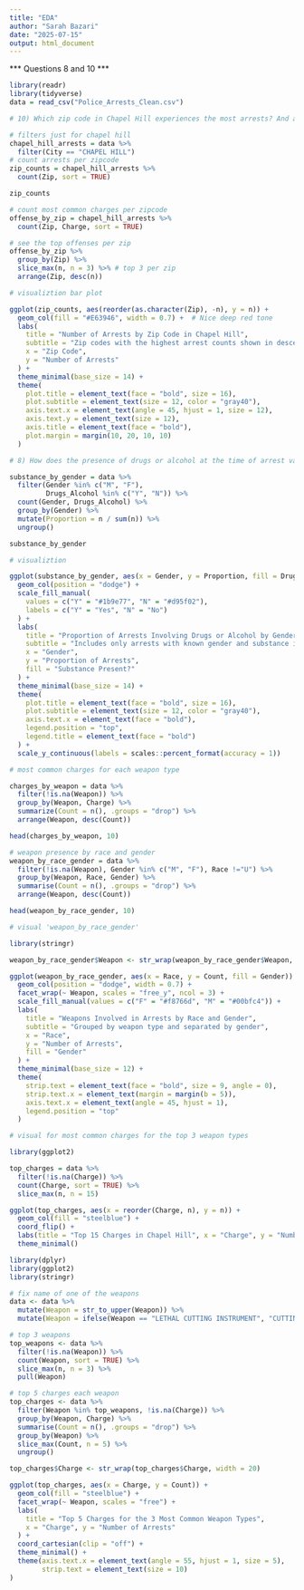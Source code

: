 ```yaml
---
title: "EDA"
author: "Sarah Bazari"
date: "2025-07-15"
output: html_document
---
```


*** Questions 8 and 10 ***

```r
library(readr)
library(tidyverse)
data = read_csv("Police_Arrests_Clean.csv")
```

```r
# 10) Which zip code in Chapel Hill experiences the most arrests? And accordingly, what classifications of offenses are most common to each zip code?

# filters just for chapel hill
chapel_hill_arrests = data %>%
  filter(City == "CHAPEL HILL")
# count arrests per zipcode
zip_counts = chapel_hill_arrests %>%
  count(Zip, sort = TRUE)

zip_counts
```

```r
# count most common charges per zipcode
offense_by_zip = chapel_hill_arrests %>%
  count(Zip, Charge, sort = TRUE)

# see the top offenses per zip
offense_by_zip %>%
  group_by(Zip) %>%
  slice_max(n, n = 3) %>% # top 3 per zip
  arrange(Zip, desc(n))
```
```r
# visualiztion bar plot

ggplot(zip_counts, aes(reorder(as.character(Zip), -n), y = n)) +
  geom_col(fill = "#E63946", width = 0.7) +  # Nice deep red tone
  labs(
    title = "Number of Arrests by Zip Code in Chapel Hill",
    subtitle = "Zip codes with the highest arrest counts shown in descending order",
    x = "Zip Code",
    y = "Number of Arrests"
  ) +
  theme_minimal(base_size = 14) +
  theme(
    plot.title = element_text(face = "bold", size = 16),
    plot.subtitle = element_text(size = 12, color = "gray40"),
    axis.text.x = element_text(angle = 45, hjust = 1, size = 12),
    axis.text.y = element_text(size = 12),
    axis.title = element_text(face = "bold"),
    plot.margin = margin(10, 20, 10, 10)
  )
```

```r
# 8) How does the presence of drugs or alcohol at the time of arrest vary by gender, and which gender shows a higher proportion of substance-involved arrests?

substance_by_gender = data %>%
  filter(Gender %in% c("M", "F"),
         Drugs_Alcohol %in% c("Y", "N")) %>%
  count(Gender, Drugs_Alcohol) %>%
  group_by(Gender) %>%
  mutate(Proportion = n / sum(n)) %>%
  ungroup()

substance_by_gender
```

```r
# visualiztion 

ggplot(substance_by_gender, aes(x = Gender, y = Proportion, fill = Drugs_Alcohol)) +
  geom_col(position = "dodge") +
  scale_fill_manual(
    values = c("Y" = "#1b9e77", "N" = "#d95f02"),
    labels = c("Y" = "Yes", "N" = "No")
  ) +
  labs(
    title = "Proportion of Arrests Involving Drugs or Alcohol by Gender",
    subtitle = "Includes only arrests with known gender and substance info",
    x = "Gender",
    y = "Proportion of Arrests",
    fill = "Substance Present?"
  ) +
  theme_minimal(base_size = 14) +
  theme(
    plot.title = element_text(face = "bold", size = 16),
    plot.subtitle = element_text(size = 12, color = "gray40"),
    axis.text.x = element_text(face = "bold"),
    legend.position = "top",
    legend.title = element_text(face = "bold")
  ) +
  scale_y_continuous(labels = scales::percent_format(accuracy = 1))

```

```r
# most common charges for each weapon type

charges_by_weapon = data %>%
  filter(!is.na(Weapon)) %>%
  group_by(Weapon, Charge) %>%
  summarize(Count = n(), .groups = "drop") %>%
  arrange(Weapon, desc(Count))

head(charges_by_weapon, 10)
```

```r
# weapon presence by race and gender
weapon_by_race_gender = data %>%
  filter(!is.na(Weapon), Gender %in% c("M", "F"), Race !="U") %>%
  group_by(Weapon, Race, Gender) %>%
  summarise(Count = n(), .groups = "drop") %>%
  arrange(Weapon, desc(Count))

head(weapon_by_race_gender, 10)
```

```r
# visual 'weapon_by_race_gender'

library(stringr)

weapon_by_race_gender$Weapon <- str_wrap(weapon_by_race_gender$Weapon, width = 15)

ggplot(weapon_by_race_gender, aes(x = Race, y = Count, fill = Gender)) +
  geom_col(position = "dodge", width = 0.7) +
  facet_wrap(~ Weapon, scales = "free_y", ncol = 3) +
  scale_fill_manual(values = c("F" = "#f8766d", "M" = "#00bfc4")) +
  labs(
    title = "Weapons Involved in Arrests by Race and Gender",
    subtitle = "Grouped by weapon type and separated by gender",
    x = "Race",
    y = "Number of Arrests",
    fill = "Gender"
  ) +
  theme_minimal(base_size = 12) +
  theme(
    strip.text = element_text(face = "bold", size = 9, angle = 0),
    strip.text.x = element_text(margin = margin(b = 5)),
    axis.text.x = element_text(angle = 45, hjust = 1),
    legend.position = "top"
  )
```

```r
# visual for most common charges for the top 3 weapon types

library(ggplot2)

top_charges = data %>%
  filter(!is.na(Charge)) %>%
  count(Charge, sort = TRUE) %>%
  slice_max(n, n = 15)

ggplot(top_charges, aes(x = reorder(Charge, n), y = n)) +
  geom_col(fill = "steelblue") +
  coord_flip() +
  labs(title = "Top 15 Charges in Chapel Hill", x = "Charge", y = "Number of Arrests") +
  theme_minimal()
```

```r
library(dplyr)
library(ggplot2)
library(stringr)

# fix name of one of the weapons
data <- data %>%
  mutate(Weapon = str_to_upper(Weapon)) %>%
  mutate(Weapon = ifelse(Weapon == "LETHAL CUTTING INSTRUMENT", "CUTTING INSTRUMENT", Weapon))

# top 3 weapons
top_weapons <- data %>%
  filter(!is.na(Weapon)) %>%
  count(Weapon, sort = TRUE) %>%
  slice_max(n, n = 3) %>%
  pull(Weapon)

# top 5 charges each weapon
top_charges <- data %>%
  filter(Weapon %in% top_weapons, !is.na(Charge)) %>%
  group_by(Weapon, Charge) %>%
  summarise(Count = n(), .groups = "drop") %>%
  group_by(Weapon) %>%
  slice_max(Count, n = 5) %>%
  ungroup()

top_charges$Charge <- str_wrap(top_charges$Charge, width = 20)

ggplot(top_charges, aes(x = Charge, y = Count)) +
  geom_col(fill = "steelblue") +
  facet_wrap(~ Weapon, scales = "free") +
  labs(
    title = "Top 5 Charges for the 3 Most Common Weapon Types",
    x = "Charge", y = "Number of Arrests"
  ) +
  coord_cartesian(clip = "off") +
  theme_minimal() +
  theme(axis.text.x = element_text(angle = 55, hjust = 1, size = 5),
        strip.text = element_text(size = 10)
)
```




